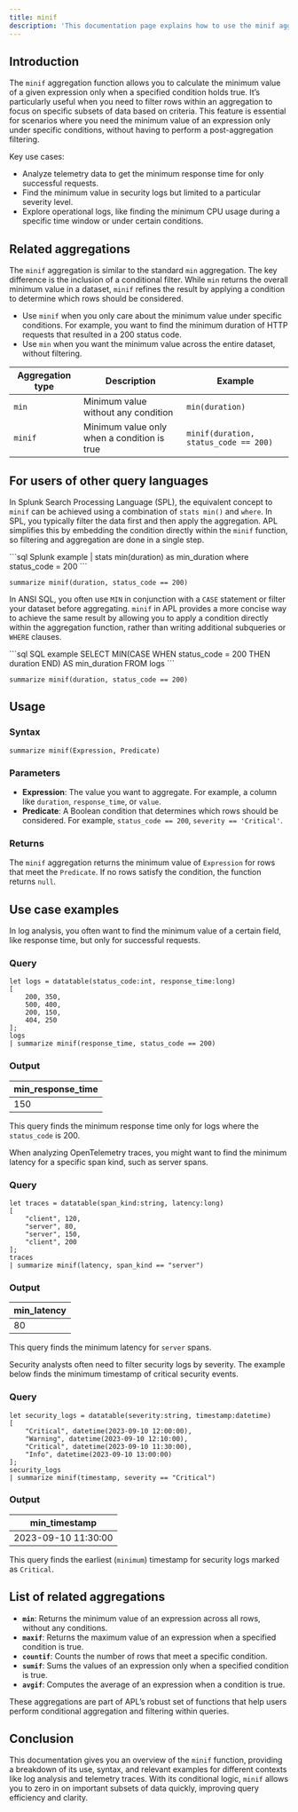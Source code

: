 ```yaml
---
title: minif
description: 'This documentation page explains how to use the minif aggregation function in APL.'
---
```


## Introduction

The `minif` aggregation function allows you to calculate the minimum value of a given expression only when a specified condition holds true. It’s particularly useful when you need to filter rows within an aggregation to focus on specific subsets of data based on criteria. This feature is essential for scenarios where you need the minimum value of an expression only under specific conditions, without having to perform a post-aggregation filtering.

Key use cases:
- Analyze telemetry data to get the minimum response time for only successful requests.
- Find the minimum value in security logs but limited to a particular severity level.
- Explore operational logs, like finding the minimum CPU usage during a specific time window or under certain conditions.

## Related aggregations

The `minif` aggregation is similar to the standard `min` aggregation. The key difference is the inclusion of a conditional filter. While `min` returns the overall minimum value in a dataset, `minif` refines the result by applying a condition to determine which rows should be considered.

- Use `minif` when you only care about the minimum value under specific conditions. For example, you want to find the minimum duration of HTTP requests that resulted in a 200 status code.
- Use `min` when you want the minimum value across the entire dataset, without filtering.

| Aggregation type | Description                                  | Example |
|------------------|----------------------------------------------|---------|
| `min`            | Minimum value without any condition          | `min(duration)` |
| `minif`          | Minimum value only when a condition is true  | `minif(duration, status_code == 200)` |

## For users of other query languages

<AccordionGroup>
<Accordion title="Splunk SPL users">

In Splunk Search Processing Language (SPL), the equivalent concept to `minif` can be achieved using a combination of `stats min()` and `where`. In SPL, you typically filter the data first and then apply the aggregation. APL simplifies this by embedding the condition directly within the `minif` function, so filtering and aggregation are done in a single step.

<CodeGroup>
```sql Splunk example
| stats min(duration) as min_duration where status_code = 200
```

```kusto APL equivalent
summarize minif(duration, status_code == 200)
```
</CodeGroup>

</Accordion>
<Accordion title="ANSI SQL users">

In ANSI SQL, you often use `MIN` in conjunction with a `CASE` statement or filter your dataset before aggregating. `minif` in APL provides a more concise way to achieve the same result by allowing you to apply a condition directly within the aggregation function, rather than writing additional subqueries or `WHERE` clauses.

<CodeGroup>
```sql SQL example
SELECT MIN(CASE WHEN status_code = 200 THEN duration END) AS min_duration FROM logs
```

```kusto APL equivalent
summarize minif(duration, status_code == 200)
```
</CodeGroup>

</Accordion>
</AccordionGroup>

## Usage

### Syntax

```kusto
summarize minif(Expression, Predicate)
```

### Parameters

- **Expression**: The value you want to aggregate. For example, a column like `duration`, `response_time`, or `value`.
- **Predicate**: A Boolean condition that determines which rows should be considered. For example, `status_code == 200`, `severity == 'Critical'`.

### Returns

The `minif` aggregation returns the minimum value of `Expression` for rows that meet the `Predicate`. If no rows satisfy the condition, the function returns `null`.

## Use case examples

<Tabs>
<Tab title="Log analysis">

In log analysis, you often want to find the minimum value of a certain field, like response time, but only for successful requests.

### Query

```kusto
let logs = datatable(status_code:int, response_time:long)
[
    200, 350,
    500, 400,
    200, 150,
    404, 250
];
logs
| summarize minif(response_time, status_code == 200) 
```

### Output

| min_response_time |
|-------------------|
| 150               |

This query finds the minimum response time only for logs where the `status_code` is 200.

</Tab>
<Tab title="OpenTelemetry traces">

When analyzing OpenTelemetry traces, you might want to find the minimum latency for a specific span kind, such as server spans.

### Query

```kusto
let traces = datatable(span_kind:string, latency:long)
[
    "client", 120,
    "server", 80,
    "server", 150,
    "client", 200
];
traces
| summarize minif(latency, span_kind == "server")
```

### Output

| min_latency |
|-------------|
| 80          |

This query finds the minimum latency for `server` spans.

</Tab>
<Tab title="Security logs">

Security analysts often need to filter security logs by severity. The example below finds the minimum timestamp of critical security events.

### Query

```kusto
let security_logs = datatable(severity:string, timestamp:datetime)
[
    "Critical", datetime(2023-09-10 12:00:00),
    "Warning", datetime(2023-09-10 12:10:00),
    "Critical", datetime(2023-09-10 11:30:00),
    "Info", datetime(2023-09-10 13:00:00)
];
security_logs
| summarize minif(timestamp, severity == "Critical")
```

### Output

| min_timestamp            |
|--------------------------|
| 2023-09-10 11:30:00      |

This query finds the earliest (`minimum`) timestamp for security logs marked as `Critical`.

</Tab>
</Tabs>

## List of related aggregations

- **`min`**: Returns the minimum value of an expression across all rows, without any conditions.
- **`maxif`**: Returns the maximum value of an expression when a specified condition is true.
- **`countif`**: Counts the number of rows that meet a specific condition.
- **`sumif`**: Sums the values of an expression only when a specified condition is true.
- **`avgif`**: Computes the average of an expression when a condition is true.

These aggregations are part of APL’s robust set of functions that help users perform conditional aggregation and filtering within queries.

## Conclusion

This documentation gives you an overview of the `minif` function, providing a breakdown of its use, syntax, and relevant examples for different contexts like log analysis and telemetry traces. With its conditional logic, `minif` allows you to zero in on important subsets of data quickly, improving query efficiency and clarity.